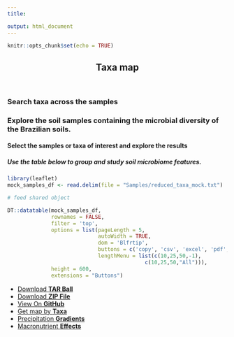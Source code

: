 ```yaml
---
title:

output: html_document
---
```


```r
knitr::opts_chunk$set(echo = TRUE)
```

```{=html}
<!DOCTYPE html>
<html lang="en">
<head>
    <meta charset="UTF-8">
    <meta http-equiv="X-UA-Compatible" content="IE=edge">
    <meta name="viewport" content="width=device-width, initial-scale=1.0">
    <title>Taxa Map</title>
</head>
<body>
    <header>
        <h2>Taxa map</h2>
    </header>
    <h3>Search taxa across the samples</h3>
</body>
</html>
```
### Explore the soil samples containing the microbial diversity of the Brazilian soils.

#### Select the samples or taxa of interest and explore the results

##### Use the table below to group and study soil microbiome features.

```r
library(leaflet)
mock_samples_df <- read.delim(file = "Samples/reduced_taxa_mock.txt")

# feed shared object

DT::datatable(mock_samples_df,
              rownames = FALSE,
              filter = 'top',
              options = list(pageLength = 5, 
                             autoWidth = TRUE, 
                             dom = 'Blfrtip',
                             buttons = c('copy', 'csv', 'excel', 'pdf', 'print'),
                             lengthMenu = list(c(10,25,50,-1),
                                            c(10,25,50,"All"))),
              height = 600,
              extensions = "Buttons")
```
```{=html}
<div class="list_container">
  <ul class="menu">
    <li><a href="{{ site.github.tar_url }}">Download <strong>TAR Ball</strong></a></li>
    <li><a href="{{ site.github.zip_url }}">Download <strong>ZIP File</strong></a></li>
    <li><a href="{{ site.github.repository_url }}">View On <strong>GitHub</strong></a></li>
    <li><a href="taxa.html" target="_blank" rel="noopener noreferrer">Get map by <strong>Taxa</strong></a></li>
    <li><a href="under_construction.html" target="_blank" rel="noopener noreferrer">Precipitation <strong>Gradients</strong></a></li>
    <li><a href="under_construction.html" target="_blank" rel="noopener noreferrer">Macronutrient <strong>Effects</strong></a></li>
  </ul>
</div>
```
